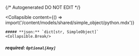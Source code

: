 {/* Autogenerated DO NOT EDIT  */}

<Collapsible
    content={() => import('/content/models/shared/simple_object/python.mdx')}
>
    ##### **json:** `dict[str, SimpleObject]`
    <Collapsible.Break/>
</Collapsible>

##### **required:** `Optional[Any]`

